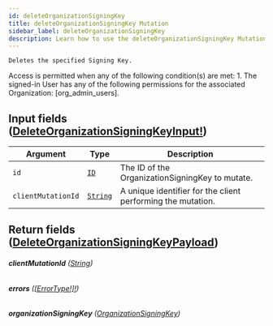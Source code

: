 ```yaml
---
id: deleteOrganizationSigningKey
title: deleteOrganizationSigningKey Mutation
sidebar_label: deleteOrganizationSigningKey
description: Learn how to use the deleteOrganizationSigningKey Mutation for Builder's API.
---
```


    Deletes the specified Signing Key.

Access is permitted when any of the following condition(s) are met: 1. The signed-in User has any of the following permissions for the associated Organization: [org_admin_users].

## Input fields ([DeleteOrganizationSigningKeyInput!](/self-managed/composer/builder/api/schema/input_object/DeleteOrganizationSigningKeyInput.mdx))

| Argument           | Type                                     | Description                                                 |
| ------------------ | ---------------------------------------- | ----------------------------------------------------------- |
| `id`               | [`ID`](/self-managed/composer/builder/api/schema/scalar/ID.mdx)         | The ID of the OrganizationSigningKey to mutate.             |
| `clientMutationId` | [`String`](/self-managed/composer/builder/api/schema/scalar/String.mdx) | A unique identifier for the client performing the mutation. |

## Return fields ([DeleteOrganizationSigningKeyPayload](/self-managed/composer/builder/api/schema/object/DeleteOrganizationSigningKeyPayload.mdx))

###### <b>clientMutationId</b> ([String](/self-managed/composer/builder/api/schema/scalar/String.mdx))

###### <b>errors</b> ([[ErrorType!]!](/self-managed/composer/builder/api/schema/object/ErrorType.mdx))

###### <b>organizationSigningKey</b> ([OrganizationSigningKey](/self-managed/composer/builder/api/schema/object/OrganizationSigningKey.mdx))
